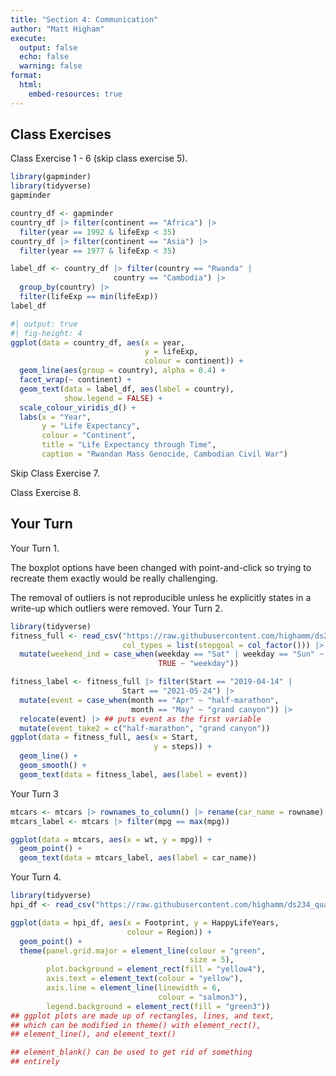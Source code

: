 ```yaml
---
title: "Section 4: Communication"
author: "Matt Higham"
execute: 
  output: false
  echo: false
  warning: false
format: 
  html:
    embed-resources: true
---
```


## Class Exercises

Class Exercise 1 - 6 (skip class exercise 5).

```r
library(gapminder)
library(tidyverse)
gapminder

country_df <- gapminder
country_df |> filter(continent == "Africa") |>
  filter(year == 1992 & lifeExp < 35)
country_df |> filter(continent == "Asia") |>
  filter(year == 1977 & lifeExp < 35)

label_df <- country_df |> filter(country == "Rwanda" |
                       country == "Cambodia") |>
  group_by(country) |>
  filter(lifeExp == min(lifeExp))
label_df
```

```r
#| output: true
#| fig-height: 4
ggplot(data = country_df, aes(x = year,
                              y = lifeExp,
                              colour = continent)) +
  geom_line(aes(group = country), alpha = 0.4) +
  facet_wrap(~ continent) +
  geom_text(data = label_df, aes(label = country),
            show.legend = FALSE) +
  scale_colour_viridis_d() +
  labs(x = "Year",
       y = "Life Expectancy",
       colour = "Continent",
       title = "Life Expectancy through Time",
       caption = "Rwandan Mass Genocide, Cambodian Civil War")

```

Skip Class Exercise 7.

Class Exercise 8.

## Your Turn

Your Turn 1.

The boxplot options have been changed with point-and-click so trying to recreate them exactly would be really challenging.

The removal of outliers is not reproducible unless he explicitly states in a write-up which outliers were removed.
Your Turn 2.

```r
library(tidyverse)
fitness_full <- read_csv("https://raw.githubusercontent.com/highamm/ds234_quarto/main/data_online/higham_fitness_clean.csv",
                         col_types = list(stepgoal = col_factor())) |>
  mutate(weekend_ind = case_when(weekday == "Sat" | weekday == "Sun" ~ "weekend", 
                                 TRUE ~ "weekday"))
```

```r
fitness_label <- fitness_full |> filter(Start == "2019-04-14" |
                         Start == "2021-05-24") |>
  mutate(event = case_when(month == "Apr" ~ "half-marathon",
                           month == "May" ~ "grand canyon")) |>
  relocate(event) |> ## puts event as the first variable
  mutate(event_take2 = c("half-marathon", "grand canyon"))
ggplot(data = fitness_full, aes(x = Start,
                                y = steps)) +
  geom_line() +
  geom_smooth() +
  geom_text(data = fitness_label, aes(label = event))
```

Your Turn 3

```r
mtcars <- mtcars |> rownames_to_column() |> rename(car_name = rowname)
mtcars_label <- mtcars |> filter(mpg == max(mpg))

ggplot(data = mtcars, aes(x = wt, y = mpg)) +
  geom_point() +
  geom_text(data = mtcars_label, aes(label = car_name))
```

Your Turn 4.

```r
library(tidyverse)
hpi_df <- read_csv("https://raw.githubusercontent.com/highamm/ds234_quarto/main/data_online/hpi-tidy.csv")

ggplot(data = hpi_df, aes(x = Footprint, y = HappyLifeYears,
                          colour = Region)) +
  geom_point() +
  theme(panel.grid.major = element_line(colour = "green",
                                        size = 5),
        plot.background = element_rect(fill = "yellow4"),
        axis.text = element_text(colour = "yellow"),
        axis.line = element_line(linewidth = 6,
                                 colour = "salmon3"),
        legend.background = element_rect(fill = "green3"))
## ggplot plots are made up of rectangles, lines, and text,
## which can be modified in theme() with element_rect(),
## element_line(), and element_text()

## element_blank() can be used to get rid of something
## entirely
```